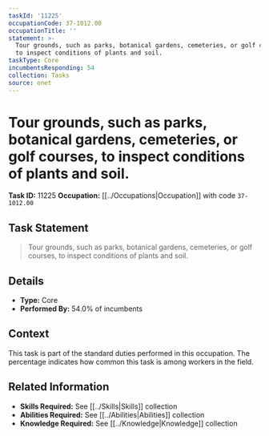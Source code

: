```yaml
---
taskId: '11225'
occupationCode: 37-1012.00
occupationTitle: ''
statement: >-
  Tour grounds, such as parks, botanical gardens, cemeteries, or golf courses,
  to inspect conditions of plants and soil.
taskType: Core
incumbentsResponding: 54
collection: Tasks
source: onet
---
```

# Tour grounds, such as parks, botanical gardens, cemeteries, or golf courses, to inspect conditions of plants and soil.

**Task ID:** 11225
**Occupation:** [[../Occupations|Occupation]] with code `37-1012.00`

## Task Statement

> Tour grounds, such as parks, botanical gardens, cemeteries, or golf courses, to inspect conditions of plants and soil.

## Details

- **Type:** Core
- **Performed By:** 54.0% of incumbents

## Context

This task is part of the standard duties performed in this occupation. The percentage indicates how common this task is among workers in the field.

## Related Information

- **Skills Required:** See [[../Skills|Skills]] collection
- **Abilities Required:** See [[../Abilities|Abilities]] collection
- **Knowledge Required:** See [[../Knowledge|Knowledge]] collection

